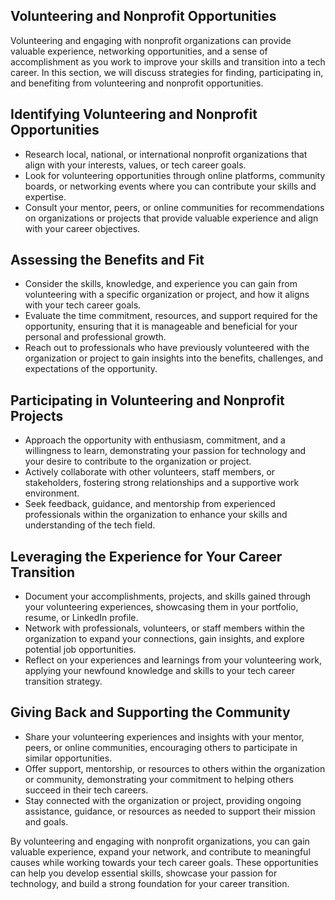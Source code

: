 ## Volunteering and Nonprofit Opportunities

Volunteering and engaging with nonprofit organizations can provide valuable experience, networking opportunities, and a
sense of accomplishment as you work to improve your skills and transition into a tech career. In this section, we will
discuss strategies for finding, participating in, and benefiting from volunteering and nonprofit opportunities.

## Identifying Volunteering and Nonprofit Opportunities

- Research local, national, or international nonprofit organizations that align with your interests, values, or tech career
  goals.
- Look for volunteering opportunities through online platforms, community boards, or networking events where you can
  contribute your skills and expertise.
- Consult your mentor, peers, or online communities for recommendations on organizations or projects that provide valuable
  experience and align with your career objectives.

## Assessing the Benefits and Fit

- Consider the skills, knowledge, and experience you can gain from volunteering with a specific organization or project,
  and how it aligns with your tech career goals.
- Evaluate the time commitment, resources, and support required for the opportunity, ensuring that it is manageable and
  beneficial for your personal and professional growth.
- Reach out to professionals who have previously volunteered with the organization or project to gain insights into the
  benefits, challenges, and expectations of the opportunity.

## Participating in Volunteering and Nonprofit Projects

- Approach the opportunity with enthusiasm, commitment, and a willingness to learn, demonstrating your passion for
  technology and your desire to contribute to the organization or project.
- Actively collaborate with other volunteers, staff members, or stakeholders, fostering strong relationships and a
  supportive work environment.
- Seek feedback, guidance, and mentorship from experienced professionals within the organization to enhance your skills
  and understanding of the tech field.

## Leveraging the Experience for Your Career Transition

- Document your accomplishments, projects, and skills gained through your volunteering experiences, showcasing them in your
  portfolio, resume, or LinkedIn profile.
- Network with professionals, volunteers, or staff members within the organization to expand your connections,
  gain insights, and explore potential job opportunities.
- Reflect on your experiences and learnings from your volunteering work, applying your newfound knowledge and skills to
  your tech career transition strategy.

## Giving Back and Supporting the Community

- Share your volunteering experiences and insights with your mentor, peers, or online communities, encouraging others to
  participate in similar opportunities.
- Offer support, mentorship, or resources to others within the organization or community, demonstrating your commitment to
  helping others succeed in their tech careers.
- Stay connected with the organization or project, providing ongoing assistance, guidance, or resources as needed to
  support their mission and goals.

By volunteering and engaging with nonprofit organizations, you can gain valuable experience, expand your network, and
contribute to meaningful causes while working towards your tech career goals. These opportunities can help you develop
essential skills, showcase your passion for technology, and build a strong foundation for your career transition.
